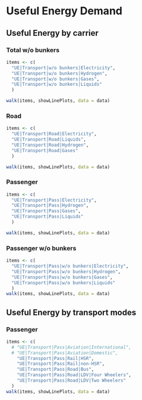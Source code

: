 # Useful Energy Demand


## Useful Energy by carrier

### Total w/o bunkers
```r
items <- c(
  "UE|Transport|w/o bunkers|Electricity",
  "UE|Transport|w/o bunkers|Hydrogen",
  "UE|Transport|w/o bunkers|Gases",
  "UE|Transport|w/o bunkers|Liquids"
  )

walk(items, showLinePlots, data = data)
```

### Road
```r
items <- c(
  "UE|Transport|Road|Electricity",
  "UE|Transport|Road|Liquids",
  "UE|Transport|Road|Hydrogen",
  "UE|Transport|Road|Gases"
  )

walk(items, showLinePlots, data = data)
```

### Passenger
```r
items <- c(
  "UE|Transport|Pass|Electricity",
  "UE|Transport|Pass|Hydrogen",
  "UE|Transport|Pass|Gases",
  "UE|Transport|Pass|Liquids"
  )

walk(items, showLinePlots, data = data)
```

### Passenger w/o bunkers
```r
items <- c(
  "UE|Transport|Pass|w/o bunkers|Electricity",
  "UE|Transport|Pass|w/o bunkers|Hydrogen",
  "UE|Transport|Pass|w/o bunkers|Gases",
  "UE|Transport|Pass|w/o bunkers|Liquids"
  )
walk(items, showLinePlots, data = data)
```


## Useful Energy by transport modes

### Passenger
```r
items <- c(
  # "UE|Transport|Pass|Aviation|International",
  # "UE|Transport|Pass|Aviation|Domestic",
    "UE|Transport|Pass|Rail|HSR",
    "UE|Transport|Pass|Rail|non-HSR",
    "UE|Transport|Pass|Road|Bus",
    "UE|Transport|Pass|Road|LDV|Four Wheelers",
    "UE|Transport|Pass|Road|LDV|Two Wheelers"
  )
walk(items, showLinePlots, data = data)
```

